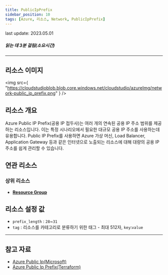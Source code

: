 ```yaml
---
title: PublicIpPrefix
sidebar_position: 10
tags: [Azure, 리소스, Network, PublicIpPrefix]
---
```


<span className="theme-doc-version-badge badge badge--secondary">
    last update: 2023.05.01
</span>

##### 읽는 데 3분 걸림(소요시간)

---

## 리소스 이미지

<img
    src={
        "https://cloudstudioblob.blob.core.windows.net/cloudstudio/azureImg/network-public_ip_prefix.png"
    }
/>

## 리소스 개요

Azure Public IP Prefix(공용 IP 접두사)는 여러 개의 연속된 공용 IP 주소 범위를 제공하는 리소스입니다. 
이는 특정 시나리오에서 필요한 대규모 공용 IP 주소를 사용하는데 유용합니다. 
Public IP Prefix를 사용하면 Azure 가상 머신, Load Balancer, Application Gateway 등과 같은 
인터넷으로 노출되는 리소스에 대해 대량의 공용 IP 주소를 쉽게 관리할 수 있습니다.


## 연관 리소스

### 상위 리소스

-   [**Resource Group**](https://docs.cstudio.app/docs/resource/azure/Base/ResourceGroup)

## 리소스 설정 값

-   `prefix_length` : `28`~`31`
-   `tag` : 리소스를 카테고리로 분류하기 위한 태그 - 최대 512자, `key`:`value`

---

## 참고 자료

-   [Azure Public Ip(Microsoft)](https://learn.microsoft.com/ko-kr/azure/virtual-network/ip-services/public-ip-addresses)
-   [Azure Public Ip Prefix(Terraform)](https://registry.terraform.io/providers/hashicorp/azurerm/latest/docs/resources/public_ip_prefix)
